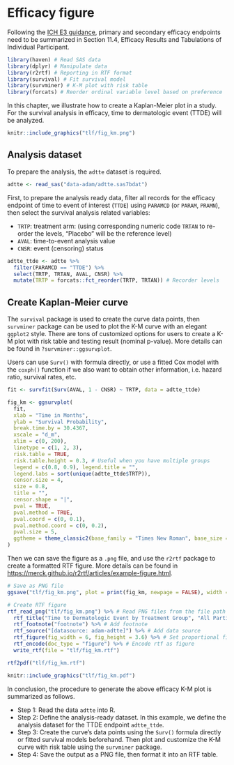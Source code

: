# Efficacy figure

Following the [ICH E3 guidance](https://database.ich.org/sites/default/files/E3_Guideline.pdf),
primary and secondary efficacy endpoints need to be summarized
in Section 11.4, Efficacy Results and Tabulations of Individual Participant.

```r
library(haven) # Read SAS data
library(dplyr) # Manipulate data
library(r2rtf) # Reporting in RTF format
library(survival) # Fit survival model
library(survminer) # K-M plot with risk table
library(forcats) # Reorder ordinal variable level based on preference
```

In this chapter, we illustrate how to create a Kaplan-Meier plot in a study.
For the survival analysis in efficacy, time to dermatologic event (TTDE) will be analyzed.

```r
knitr::include_graphics("tlf/fig_km.png")
```

## Analysis dataset

To prepare the analysis, the `adtte` dataset is required.

```r
adtte <- read_sas("data-adam/adtte.sas7bdat")
```

First, to prepare the analysis ready data, 
filter all records for the efficacy endpoint of time to event of interest (`TTDE`) 
using `PARAMCD` (or `PARAM`, `PRAMN`), then select the survival analysis related variables:

- `TRTP`: treatment arm: (using corresponding numeric code `TRTAN` to re-order the levels, "Placebo" will be the reference level)
- `AVAL`: time-to-event analysis value
- `CNSR`: event (censoring) status

```r
adtte_ttde <- adtte %>%
  filter(PARAMCD == "TTDE") %>%
  select(TRTP, TRTAN, AVAL, CNSR) %>%
  mutate(TRTP = forcats::fct_reorder(TRTP, TRTAN)) # Recorder levels
```

## Create Kaplan-Meier curve

The `survival` package is used to create the curve data points, 
then `survminer` package can be used to plot the K-M curve with an elegant `ggplot2` style. 
There are tons of customized options for users to create a K-M plot
with risk table and testing result (nominal p-value). 
More details can be found in `?survminer::ggsurvplot`.

Users can use `Surv()` with formula directly, 
or use a fitted Cox model with the `coxph()` function 
if we also want to obtain other information, i.e. hazard ratio, survival rates, etc. 
<!-- TODO: "Analysis of Survival Endpoint Table" Chapter -->

```r
fit <- survfit(Surv(AVAL, 1 - CNSR) ~ TRTP, data = adtte_ttde)
```

```r
fig_km <- ggsurvplot(
  fit,
  xlab = "Time in Months",
  ylab = "Survival Probability",
  break.time.by = 30.4367,
  xscale = "d_m",
  xlim = c(0, 200),
  linetype = c(1, 2, 3),
  risk.table = TRUE,
  risk.table.height = 0.3, # Useful when you have multiple groups
  legend = c(0.8, 0.9), legend.title = "",
  legend.labs = sort(unique(adtte_ttde$TRTP)),
  censor.size = 4,
  size = 0.8,
  title = "",
  censor.shape = "|",
  pval = TRUE,
  pval.method = TRUE,
  pval.coord = c(0, 0.1),
  pval.method.coord = c(0, 0.2),
  pval.size = 5,
  ggtheme = theme_classic2(base_family = "Times New Roman", base_size = 18)
)
```

Then we can save the figure as a `.png` file, 
and use the `r2rtf` package to create a formatted RTF figure. 
More details can be found in <https://merck.github.io/r2rtf/articles/example-figure.html>.

```r
# Save as PNG file
ggsave("tlf/fig_km.png", plot = print(fig_km, newpage = FALSE), width = 10, height = 6)

# Create RTF figure
rtf_read_png("tlf/fig_km.png") %>% # Read PNG files from the file path
  rtf_title("Time to Dermatologic Event by Treatment Group", "All Participants") %>% # Add title or subtitle
  rtf_footnote("footnote") %>% # Add footnote
  rtf_source("[datasource: adam-adtte]") %>% # Add data source
  rtf_figure(fig_width = 6, fig_height = 3.6) %>% # Set proportional figure size to the original PNG figure size
  rtf_encode(doc_type = "figure") %>% # Encode rtf as figure
  write_rtf(file = "tlf/fig_km.rtf")
```

```r
rtf2pdf("tlf/fig_km.rtf")
```

```r
knitr::include_graphics("tlf/fig_km.pdf")
```

In conclusion, the procedure to generate the above efficacy K-M plot is summarized as follows.

- Step 1: Read the data `adtte` into R.
- Step 2: Define the analysis-ready dataset. In this example, we define the analysis dataset for the TTDE endpoint `adtte_ttde`.
- Step 3: Create the curve's data points using the `Surv()` formula directly 
or fitted survival models beforehand. Then plot and customize the K-M curve with risk table using the `survminer` package.
- Step 4: Save the output as a PNG file, then format it into an RTF table.
